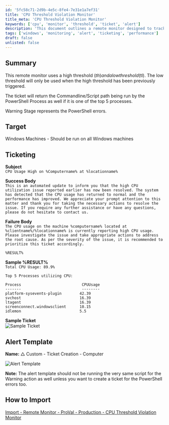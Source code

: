 ```yaml
---
id: '5fc58c71-2d9b-4e5c-8fe4-7e31e1a7ef31'
title: 'CPU Threshold Violation Monitor'
title_meta: 'CPU Threshold Violation Monitor'
keywords: ['cpu', 'monitor', 'threshold', 'ticket', 'alert']
description: 'This document outlines a remote monitor designed to track CPU usage on Windows machines, utilizing high and low thresholds to manage alerts and ticketing effectively. It includes details on ticket subject lines, success and failure messages, and provides guidance on importing the monitor setup.'
tags: ['windows', 'monitoring', 'alert', 'ticketing', 'performance']
draft: false
unlisted: false
---
```

## Summary

This remote monitor uses a high threshold ($th) and a low threshold ($tl). The low threshold will only be used when the high threshold has been previously triggered.

The ticket will return the Commandline/Script path being run by the PowerShell Process as well if it is one of the top 5 processes.

Warning Stage represents the PowerShell errors.

## Target

Windows Machines - Should be run on all Windows machines

## Ticketing

**Subject**  
`CPU Usage High on %Computername% at %locationname%`

**Success Body**  
`This is an automated update to inform you that the high CPU utilization issue reported earlier has now been resolved. The system has detected that the CPU usage has returned to normal and the performance has improved. We appreciate your prompt attention to this matter and thank you for taking the necessary actions to resolve the issue. If you require any further assistance or have any questions, please do not hesitate to contact us.`

**Failure Body**  
`The CPU usage on the machine %computername% located at %clientname%/%locationname% is currently reporting high CPU usage. Please investigate the issue and take appropriate actions to address the root cause. As per the severity of the issue, it is recommended to prioritize this ticket accordingly.`

`%RESULT%`

**Sample %RESULT%**  
`Total CPU Usage: 89.9%`

`Top 5 Processes utilizing CPU:`  
```
Process                           CPUUsage
-------                           --------
platform-sysevents-plugin        42.39
svchost                          16.39
ltagent                          16.39
screenconnect.windowsclient      10.15
idlemon                          5.5
```

**Sample Ticket**  
![Sample Ticket](../../../static/img/CPU-Threshold-Violation-Monitor/image_1.png)

## Alert Template

**Name:** △ Custom - Ticket Creation - Computer

![Alert Template](../../../static/img/CPU-Threshold-Violation-Monitor/image_2.png)

**Note:** The alert template should not be running the very same script for the Warning action as well unless you want to create a ticket for the PowerShell errors too.

## How to Import

[Import - Remote Monitor - ProVal - Production - CPU Threshold Violation Monitor](https://proval.itglue.com/DOC-5078775-13277020)













